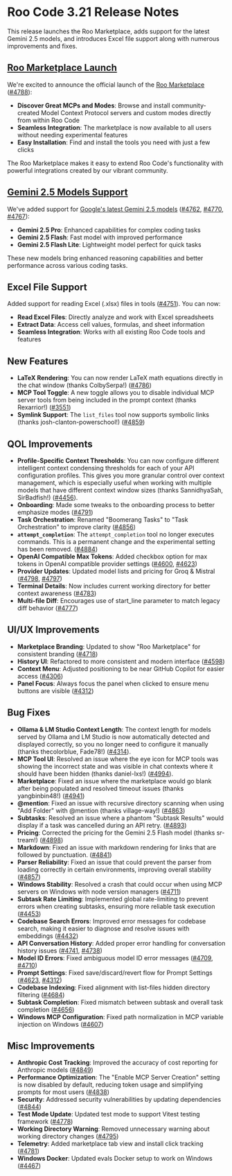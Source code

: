# Roo Code 3.21 Release Notes

This release launches the Roo Marketplace, adds support for the latest Gemini 2.5 models, and introduces Excel file support along with numerous improvements and fixes.

## [Roo Marketplace Launch](/features/marketplace)

We're excited to announce the official launch of the [Roo Marketplace](/features/marketplace) ([#4788](https://github.com/RooCodeInc/Roo-Code/pull/4788)):

- **Discover Great MCPs and Modes**: Browse and install community-created Model Context Protocol servers and custom modes directly from within Roo Code
- **Seamless Integration**: The marketplace is now available to all users without needing experimental features
- **Easy Installation**: Find and install the tools you need with just a few clicks

The Roo Marketplace makes it easy to extend Roo Code's functionality with powerful integrations created by our vibrant community.

## [Gemini 2.5 Models Support](https://blog.google/products/gemini/gemini-2-5-model-family-expands/)

We've added support for [Google's latest Gemini 2.5 models](https://blog.google/products/gemini/gemini-2-5-model-family-expands/) ([#4762](https://github.com/RooCodeInc/Roo-Code/pull/4762), [#4770](https://github.com/RooCodeInc/Roo-Code/pull/4770), [#4767](https://github.com/RooCodeInc/Roo-Code/pull/4767)):

- **Gemini 2.5 Pro**: Enhanced capabilities for complex coding tasks
- **Gemini 2.5 Flash**: Fast model with improved performance
- **Gemini 2.5 Flash Lite**: Lightweight model perfect for quick tasks

These new models bring enhanced reasoning capabilities and better performance across various coding tasks.

## Excel File Support

Added support for reading Excel (.xlsx) files in tools ([#4751](https://github.com/RooCodeInc/Roo-Code/pull/4751)). You can now:

- **Read Excel Files**: Directly analyze and work with Excel spreadsheets
- **Extract Data**: Access cell values, formulas, and sheet information
- **Seamless Integration**: Works with all existing Roo Code tools and features

## New Features

* **LaTeX Rendering**: You can now render LaTeX math equations directly in the chat window (thanks ColbySerpa!) ([#4786](https://github.com/RooCodeInc/Roo-Code/pull/4786))
* **MCP Tool Toggle**: A new toggle allows you to disable individual MCP server tools from being included in the prompt context (thanks Rexarrior!) ([#3551](https://github.com/RooCodeInc/Roo-Code/pull/3551))
* **Symlink Support**: The `list_files` tool now supports symbolic links (thanks josh-clanton-powerschool!) ([#4859](https://github.com/RooCodeInc/Roo-Code/pull/4859))

## QOL Improvements

*   **Profile-Specific Context Thresholds**: You can now configure different intelligent context condensing thresholds for each of your API configuration profiles. This gives you more granular control over context management, which is especially useful when working with multiple models that have different context window sizes (thanks SannidhyaSah, SirBadfish!) ([#4456](https://github.com/RooCodeInc/Roo-Code/pull/4456)).
* **Onboarding**: Made some tweaks to the onboarding process to better emphasize modes ([#4791](https://github.com/RooCodeInc/Roo-Code/pull/4791))
* **Task Orchestration**: Renamed "Boomerang Tasks" to "Task Orchestration" to improve clarity ([#4856](https://github.com/RooCodeInc/Roo-Code/pull/4856))
* **`attempt_completion`**: The `attempt_completion` tool no longer executes commands. This is a permanent change and the experimental setting has been removed. ([#4884](https://github.com/RooCodeInc/Roo-Code/pull/4884))
* **OpenAI Compatible Max Tokens**: Added checkbox option for max tokens in OpenAI compatible provider settings ([#4600](https://github.com/RooCodeInc/Roo-Code/pull/4600), [#4623](https://github.com/RooCodeInc/Roo-Code/pull/4623))
* **Provider Updates**: Updated model lists and pricing for Groq & Mistral ([#4798](https://github.com/RooCodeInc/Roo-Code/pull/4798), [#4797](https://github.com/RooCodeInc/Roo-Code/pull/4797))
* **Terminal Details**: Now includes current working directory for better context awareness ([#4783](https://github.com/RooCodeInc/Roo-Code/pull/4783))
* **Multi-file Diff**: Encourages use of start_line parameter to match legacy diff behavior ([#4777](https://github.com/RooCodeInc/Roo-Code/pull/4777))

## UI/UX Improvements

* **Marketplace Branding**: Updated to show "Roo Marketplace" for consistent branding ([#4718](https://github.com/RooCodeInc/Roo-Code/pull/4718))
* **History UI**: Refactored to more consistent and modern interface ([#4598](https://github.com/RooCodeInc/Roo-Code/pull/4598))
* **Context Menu**: Adjusted positioning to be near GitHub Copilot for easier access ([#4306](https://github.com/RooCodeInc/Roo-Code/pull/4306))
* **Panel Focus**: Always focus the panel when clicked to ensure menu buttons are visible ([#4312](https://github.com/RooCodeInc/Roo-Code/pull/4312))

## Bug Fixes

*   **Ollama & LM Studio Context Length**: The context length for models served by Ollama and LM Studio is now automatically detected and displayed correctly, so you no longer need to configure it manually (thanks thecolorblue, Fade78!) ([#4314](https://github.com/RooCodeInc/Roo-Code/pull/4314)).
*   **MCP Tool UI**: Resolved an issue where the eye icon for MCP tools was showing the incorrect state and was visible in chat contexts where it should have been hidden (thanks daniel-lxs!) ([#4994](https://github.com/RooCodeInc/Roo-Code/pull/4994)).
* **Marketplace**: Fixed an issue where the marketplace would go blank after being populated and resolved timeout issues (thanks yangbinbin48!) ([#4941](https://github.com/RooCodeInc/Roo-Code/pull/4941))
* **@mention**: Fixed an issue with recursive directory scanning when using "Add Folder" with @mention (thanks village-way!) ([#4863](https://github.com/RooCodeInc/Roo-Code/pull/4863))
* **Subtasks**: Resolved an issue where a phantom "Subtask Results" would display if a task was cancelled during an API retry. ([#4893](https://github.com/RooCodeInc/Roo-Code/pull/4893))
* **Pricing**: Corrected the pricing for the Gemini 2.5 Flash model (thanks sr-tream!) ([#4898](https://github.com/RooCodeInc/Roo-Code/pull/4898))
* **Markdown**: Fixed an issue with markdown rendering for links that are followed by punctuation. ([#4841](https://github.com/RooCodeInc/Roo-Code/pull/4841))
* **Parser Reliability**: Fixed an issue that could prevent the parser from loading correctly in certain environments, improving overall stability ([#4857](https://github.com/RooCodeInc/Roo-Code/pull/4857))
* **Windows Stability**: Resolved a crash that could occur when using MCP servers on Windows with node version managers ([#4711](https://github.com/RooCodeInc/Roo-Code/pull/4711))
* **Subtask Rate Limiting**: Implemented global rate-limiting to prevent errors when creating subtasks, ensuring more reliable task execution ([#4453](https://github.com/RooCodeInc/Roo-Code/pull/4453))
* **Codebase Search Errors**: Improved error messages for codebase search, making it easier to diagnose and resolve issues with embeddings ([#4432](https://github.com/RooCodeInc/Roo-Code/pull/4432))
* **API Conversation History**: Added proper error handling for conversation history issues ([#4741](https://github.com/RooCodeInc/Roo-Code/pull/4741), [#4738](https://github.com/RooCodeInc/Roo-Code/pull/4738))
* **Model ID Errors**: Fixed ambiguous model ID error messages ([#4709](https://github.com/RooCodeInc/Roo-Code/pull/4709), [#4710](https://github.com/RooCodeInc/Roo-Code/pull/4710))
* **Prompt Settings**: Fixed save/discard/revert flow for Prompt Settings ([#4623](https://github.com/RooCodeInc/Roo-Code/pull/4623), [#4312](https://github.com/RooCodeInc/Roo-Code/pull/4312))
* **Codebase Indexing**: Fixed alignment with list-files hidden directory filtering ([#4684](https://github.com/RooCodeInc/Roo-Code/pull/4684))
* **Subtask Completion**: Fixed mismatch between subtask and overall task completion ([#4656](https://github.com/RooCodeInc/Roo-Code/pull/4656))
* **Windows MCP Configuration**: Fixed path normalization in MCP variable injection on Windows ([#4607](https://github.com/RooCodeInc/Roo-Code/pull/4607))

## Misc Improvements

* **Anthropic Cost Tracking**: Improved the accuracy of cost reporting for Anthropic models ([#4849](https://github.com/RooCodeInc/Roo-Code/pull/4849))
* **Performance Optimization**: The "Enable MCP Server Creation" setting is now disabled by default, reducing token usage and simplifying prompts for most users ([#4838](https://github.com/RooCodeInc/Roo-Code/pull/4838))
* **Security**: Addressed security vulnerabilities by updating dependencies ([#4844](https://github.com/RooCodeInc/Roo-Code/pull/4844))
* **Test Mode Update**: Updated test mode to support Vitest testing framework ([#4778](https://github.com/RooCodeInc/Roo-Code/pull/4778))
* **Working Directory Warning**: Removed unnecessary warning about working directory changes ([#4795](https://github.com/RooCodeInc/Roo-Code/pull/4795))
* **Telemetry**: Added marketplace tab view and install click tracking ([#4781](https://github.com/RooCodeInc/Roo-Code/pull/4781))
* **Windows Docker**: Updated evals Docker setup to work on Windows ([#4467](https://github.com/RooCodeInc/Roo-Code/pull/4467))